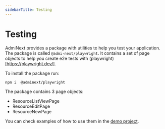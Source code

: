 ```yaml
---
sidebarTitle: Testing
---
```


# Testing

AdmiNext provides a package with utilities to help you test your application. The package is called `@admi-next/playwright`.
It contains a set of page objects to help you create e2e tests with (playwright)[https://playwright.dev/].

To install the package run:

```sh npm2yarn copy
npm i  @adminext/playwright
```

The package contains 3 page objects:

* ResourceListViewPage
* ResourceEditPage
* ResourceNewPage

You can check examples of how to use them in the [demo project](https://github.com/max-konin/AdmiNext/tree/master/apps/demo/tests/prisma).